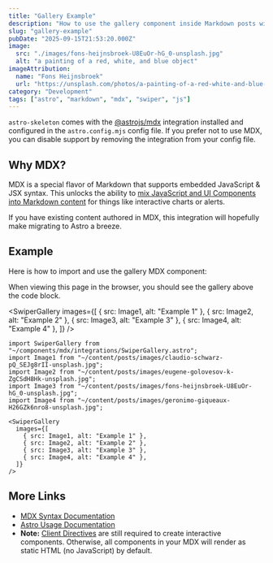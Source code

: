 ```yaml
---
title: "Gallery Example"
description: "How to use the gallery component inside Markdown posts with MDX."
slug: "gallery-example"
pubDate: "2025-09-15T21:53:20.000Z"
image:
  src: "./images/fons-heijnsbroek-U8EuOr-hG_0-unsplash.jpg"
  alt: "a painting of a red, white, and blue object"
imageAttribution:
  name: "Fons Heijnsbroek"
  url: "https://unsplash.com/photos/a-painting-of-a-red-white-and-blue-object-U8EuOr-hG_0"
category: "Development"
tags: ["astro", "markdown", "mdx", "swiper", "js"]
---
```


`astro-skeleton` comes with the [@astrojs/mdx](https://docs.astro.build/en/guides/integrations-guide/mdx/) integration installed and configured in the `astro.config.mjs` config file. If you prefer not to use MDX, you can disable support by removing the integration from your config file.

## Why MDX?

MDX is a special flavor of Markdown that supports embedded JavaScript & JSX syntax. This unlocks the ability to [mix JavaScript and UI Components into Markdown content](https://docs.astro.build/en/guides/markdown-content/#mdx-features) for things like interactive charts or alerts.

If you have existing content authored in MDX, this integration will hopefully make migrating to Astro a breeze.

## Example

Here is how to import and use the gallery MDX component:

When viewing this page in the browser, you should see the gallery above the code block.


<SwiperGallery
  images={[
    { src: Image1, alt: "Example 1" },
    { src: Image2, alt: "Example 2" },
    { src: Image3, alt: "Example 3" },
    { src: Image4, alt: "Example 4" },
  ]}
/>

```
import SwiperGallery from "~/components/mdx/integrations/SwiperGallery.astro";
import Image1 from "~/content/posts/images/claudio-schwarz-pQ_SEJg8rII-unsplash.jpg";
import Image2 from "~/content/posts/images/eugene-golovesov-k-ZgCSdH8Hk-unsplash.jpg";
import Image3 from "~/content/posts/images/fons-heijnsbroek-U8EuOr-hG_0-unsplash.jpg";
import Image4 from "~/content/posts/images/geronimo-giqueaux-H26GZk6nro8-unsplash.jpg";

<SwiperGallery
  images={[
    { src: Image1, alt: "Example 1" },
    { src: Image2, alt: "Example 2" },
    { src: Image3, alt: "Example 3" },
    { src: Image4, alt: "Example 4" },
  ]}
/>
```

## More Links

- [MDX Syntax Documentation](https://mdxjs.com/docs/what-is-mdx)
- [Astro Usage Documentation](https://docs.astro.build/en/guides/markdown-content/#markdown-and-mdx-pages)
- **Note:** [Client Directives](https://docs.astro.build/en/reference/directives-reference/#client-directives) are still required to create interactive components. Otherwise, all components in your MDX will render as static HTML (no JavaScript) by default.
